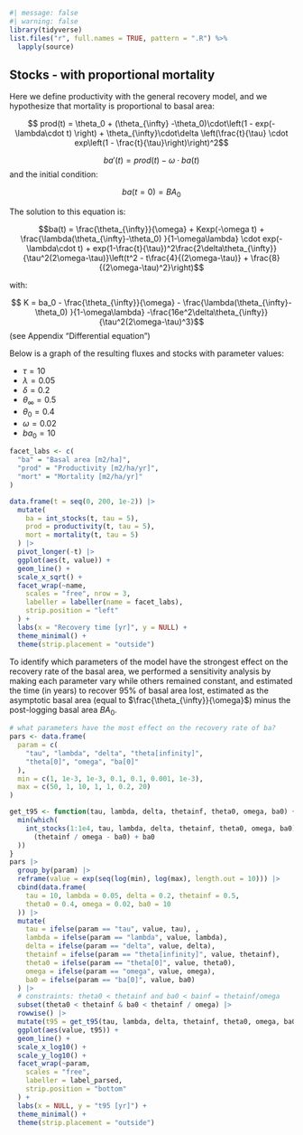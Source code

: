 ```r
#| message: false
#| warning: false
library(tidyverse)
list.files("r", full.names = TRUE, pattern = ".R") %>%
  lapply(source)
```

## Stocks - with proportional mortality {.unnumbered}

Here we define productivity with the general recovery model, and we hypothesize that mortality is proportional to basal area:

$$ prod(t) = \theta_0 + (\theta_{\infty} -\theta_0)\cdot\left(1 - exp(-\lambda\cdot t) \right) + \theta_{\infty}\cdot\delta \left(\frac{t}{\tau} \cdot exp\left(1 - \frac{t}{\tau}\right)\right)^2$$

$$ba'(t) = prod(t) - \omega \cdot ba(t)$$ and the initial condition:

$$ba(t=0) = BA_0$$

The solution to this equation is:

$$ba(t) = \frac{\theta_{\infty}}{\omega} + Kexp(-\omega t) + \frac{\lambda(\theta_{\infty}-\theta_0) }{1-\omega\lambda} \cdot exp(-\lambda\cdot t) + exp(1-\frac{t}{\tau})^2\frac{2\delta\theta_{\infty}}{\tau^2(2\omega-\tau)}\left(t^2 - t\frac{4}{(2\omega-\tau)} + \frac{8}{(2\omega-\tau)^2}\right)$$

with:

$$ K = ba_0 - \frac{\theta_{\infty}}{\omega} - \frac{\lambda(\theta_{\infty}-\theta_0) }{1-\omega\lambda} -\frac{16e^2\delta\theta_{\infty}}{\tau^2(2\omega-\tau)^3}$$ (see Appendix "Differential equation")

Below is a graph of the resulting fluxes and stocks with parameter values:

-   $\tau = 10$
-   $\lambda = 0.05$
-   $\delta = 0.2$
-   $\theta_{\infty} = 0.5$
-   $\theta_0 = 0.4$
-   $\omega = 0.02$
-   $ba_0 = 10$

```r
facet_labs <- c(
  "ba" = "Basal area [m2/ha]",
  "prod" = "Productivity [m2/ha/yr]",
  "mort" = "Mortality [m2/ha/yr]"
)

data.frame(t = seq(0, 200, 1e-2)) |>
  mutate(
    ba = int_stocks(t, tau = 5),
    prod = productivity(t, tau = 5),
    mort = mortality(t, tau = 5)
  ) |>
  pivot_longer(-t) |>
  ggplot(aes(t, value)) +
  geom_line() +
  scale_x_sqrt() +
  facet_wrap(~name,
    scales = "free", nrow = 3,
    labeller = labeller(name = facet_labs),
    strip.position = "left"
  ) +
  labs(x = "Recovery time [yr]", y = NULL) +
  theme_minimal() +
  theme(strip.placement = "outside")
```

To identify which parameters of the model have the strongest effect on the recovery rate of the basal area, we performed a sensitivity analysis by making each parameter vary while others remained constant, and estimated the time (in years) to recover 95% of basal area lost, estimated as the asymptotic basal area (equal to $\frac{\theta_{\infty}}{\omega}$) minus the post-logging basal area $BA_0$.

```r
# what parameters have the most effect on the recovery rate of ba?
pars <- data.frame(
  param = c(
    "tau", "lambda", "delta", "theta[infinity]",
    "theta[0]", "omega", "ba[0]"
  ),
  min = c(1, 1e-3, 1e-3, 0.1, 0.1, 0.001, 1e-3),
  max = c(50, 1, 10, 1, 1, 0.2, 20)
)

get_t95 <- function(tau, lambda, delta, thetainf, theta0, omega, ba0) {
  min(which(
    int_stocks(1:1e4, tau, lambda, delta, thetainf, theta0, omega, ba0) > 0.95 *
      (thetainf / omega - ba0) + ba0
  ))
}
pars |>
  group_by(param) |>
  reframe(value = exp(seq(log(min), log(max), length.out = 10))) |>
  cbind(data.frame(
    tau = 10, lambda = 0.05, delta = 0.2, thetainf = 0.5,
    theta0 = 0.4, omega = 0.02, ba0 = 10
  )) |>
  mutate(
    tau = ifelse(param == "tau", value, tau), ,
    lambda = ifelse(param == "lambda", value, lambda),
    delta = ifelse(param == "delta", value, delta),
    thetainf = ifelse(param == "theta[infinity]", value, thetainf),
    theta0 = ifelse(param == "theta[0]", value, theta0),
    omega = ifelse(param == "omega", value, omega),
    ba0 = ifelse(param == "ba[0]", value, ba0)
  ) |>
  # constraints: theta0 < thetainf and ba0 < bainf = thetainf/omega
  subset(theta0 < thetainf & ba0 < thetainf / omega) |>
  rowwise() |>
  mutate(t95 = get_t95(tau, lambda, delta, thetainf, theta0, omega, ba0)) |>
  ggplot(aes(value, t95)) +
  geom_line() +
  scale_x_log10() +
  scale_y_log10() +
  facet_wrap(~param,
    scales = "free",
    labeller = label_parsed,
    strip.position = "bottom"
  ) +
  labs(x = NULL, y = "t95 [yr]") +
  theme_minimal() +
  theme(strip.placement = "outside")
```
